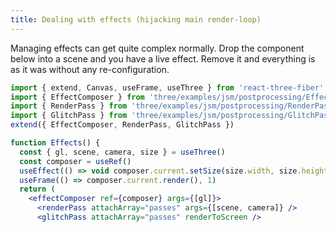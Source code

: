 ```yaml
---
title: Dealing with effects (hijacking main render-loop)
---
```


Managing effects can get quite complex normally. Drop the component below into a scene and you have a live effect. Remove it and everything is as it was without any re-configuration.

```jsx
import { extend, Canvas, useFrame, useThree } from 'react-three-fiber'
import { EffectComposer } from 'three/examples/jsm/postprocessing/EffectComposer'
import { RenderPass } from 'three/examples/jsm/postprocessing/RenderPass'
import { GlitchPass } from 'three/examples/jsm/postprocessing/GlitchPass'
extend({ EffectComposer, RenderPass, GlitchPass })

function Effects() {
  const { gl, scene, camera, size } = useThree()
  const composer = useRef()
  useEffect(() => void composer.current.setSize(size.width, size.height), [size])
  useFrame(() => composer.current.render(), 1)
  return (
    <effectComposer ref={composer} args={[gl]}>
      <renderPass attachArray="passes" args={[scene, camera]} />
      <glitchPass attachArray="passes" renderToScreen />
```
